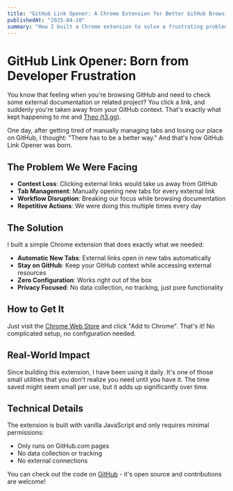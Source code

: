 ```yaml
---
title: "GitHub Link Opener: A Chrome Extension for Better GitHub Browsing"
publishedAt: "2025-04-10"
summary: "How I built a Chrome extension to solve a frustrating problem that Theo (t3.gg) and I kept running into while browsing GitHub."
---
```


# GitHub Link Opener: Born from Developer Frustration

You know that feeling when you're browsing GitHub and need to check some external documentation or related project? You click a link, and suddenly you're taken away from your GitHub context. That's exactly what kept happening to me and [Theo (t3.gg)](https://twitter.com/t3dotgg).

One day, after getting tired of manually managing tabs and losing our place on GitHub, I thought: "There has to be a better way." And that's how GitHub Link Opener was born.

## The Problem We Were Facing

- **Context Loss**: Clicking external links would take us away from GitHub
- **Tab Management**: Manually opening new tabs for every external link
- **Workflow Disruption**: Breaking our focus while browsing documentation
- **Repetitive Actions**: We were doing this multiple times every day

## The Solution

I built a simple Chrome extension that does exactly what we needed:

- **Automatic New Tabs**: External links open in new tabs automatically
- **Stay on GitHub**: Keep your GitHub context while accessing external resources
- **Zero Configuration**: Works right out of the box
- **Privacy Focused**: No data collection, no tracking, just pure functionality

## How to Get It

Just visit the [Chrome Web Store](https://chromewebstore.google.com/detail/github-link-opener/kmedjapbknhaihmnpdanijibjaigedlm) and click "Add to Chrome". That's it! No complicated setup, no configuration needed.

## Real-World Impact

Since building this extension, I have been using it daily. It's one of those small utilities that you don't realize you need until you have it. The time saved might seem small per use, but it adds up significantly over time.

## Technical Details

The extension is built with vanilla JavaScript and only requires minimal permissions:

- Only runs on GitHub.com pages
- No data collection or tracking
- No external connections

You can check out the code on [GitHub](https://github.com/JuluruAkhil/github-link-opener) - it's open source and contributions are welcome!
